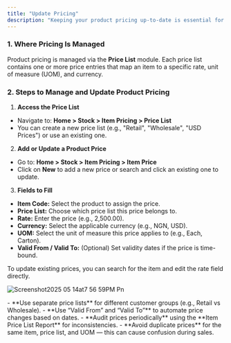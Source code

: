 ```yaml
---
title: "Update Pricing"
description: "Keeping your product pricing up-to-date is essential for accurate sales, quotations, and reporting. The CGIC App provides an easy-to-use interface to manage and update product prices across multiple price lists and currencies."
---
```


### 1. Where Pricing Is Managed

Product pricing is managed via the **Price List** module. Each price list contains one or more price entries that map an item to a specific rate, unit of measure (UOM), and currency.

### 2. Steps to Manage and Update Product Pricing

1. **Access the Price List**

- Navigate to:  **Home \> Stock \> Item Pricing \> Price List**
- You can create a new price list (e.g., "Retail", "Wholesale", "USD Prices") or use an existing one.

2. **Add or Update a Product Price**

- Go to:  **Home \> Stock \> Item Pricing \> Item Price**
- Click on **New** to add a new price or search and click an existing one to update.

3. **Fields to Fill**

- **Item Code:** Select the product to assign the price.
- **Price List:** Choose which price list this price belongs to.
- **Rate:** Enter the price (e.g., 2,500.00).
- **Currency:** Select the applicable currency (e.g., NGN, USD).
- **UOM:** Select the unit of measure this price applies to (e.g., Each, Carton).
- **Valid From / Valid To:** (Optional) Set validity dates if the price is time-bound.

<Note>
  To update existing prices, you can search for the item and edit the rate field directly.
</Note>

![Screenshot2025 05 14at7 56 59PM Pn](/images/Screenshot2025-05-14at7.56.59PM.png)

<Accordion title="Best Practices">
  - **Use separate price lists** for different customer groups (e.g., Retail vs Wholesale).
  - **Use “Valid From” and “Valid To”** to automate price changes based on dates.
  - **Audit prices periodically** using the **Item Price List Report** for inconsistencies.
  - **Avoid duplicate prices** for the same item, price list, and UOM — this can cause confusion during sales.
</Accordion>
